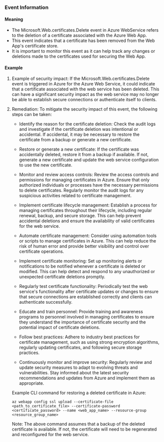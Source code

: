 
### Event Information

#### Meaning

- The Microsoft.Web.certificates.Delete event in Azure WebService refers to the deletion of a certificate associated with the Azure Web App.
- This event indicates that a certificate has been removed from the Web App's certificate store.
- It is important to monitor this event as it can help track any changes or deletions made to the certificates used for securing the Web App.

#### Example

1. Example of security impact: If the Microsoft.Web.certificates.Delete event is triggered in Azure for the Azure Web Service, it could indicate that a certificate associated with the web service has been deleted. This can have a significant security impact as the web service may no longer be able to establish secure connections or authenticate itself to clients.

2. Remediation: To mitigate the security impact of this event, the following steps can be taken:

   - Identify the reason for the certificate deletion: Check the audit logs and investigate if the certificate deletion was intentional or accidental. If accidental, it may be necessary to restore the certificate from a backup or generate a new certificate.

   - Restore or generate a new certificate: If the certificate was accidentally deleted, restore it from a backup if available. If not, generate a new certificate and update the web service configuration to use the new certificate.

   - Monitor and review access controls: Review the access controls and permissions for managing certificates in Azure. Ensure that only authorized individuals or processes have the necessary permissions to delete certificates. Regularly monitor the audit logs for any suspicious activities related to certificate management.

   - Implement certificate lifecycle management: Establish a process for managing certificates throughout their lifecycle, including regular renewal, backup, and secure storage. This can help prevent accidental deletions and ensure the availability of valid certificates for the web service.

   - Automate certificate management: Consider using automation tools or scripts to manage certificates in Azure. This can help reduce the risk of human error and provide better visibility and control over certificate operations.

   - Implement certificate monitoring: Set up monitoring alerts or notifications to be notified whenever a certificate is deleted or modified. This can help detect and respond to any unauthorized or unexpected certificate deletions promptly.

   - Regularly test certificate functionality: Periodically test the web service's functionality after certificate updates or changes to ensure that secure connections are established correctly and clients can authenticate successfully.

   - Educate and train personnel: Provide training and awareness programs to personnel involved in managing certificates to ensure they understand the importance of certificate security and the potential impact of certificate deletions.

   - Follow best practices: Adhere to industry best practices for certificate management, such as using strong encryption algorithms, regularly updating certificates, and following secure storage practices.

   - Continuously monitor and improve security: Regularly review and update security measures to adapt to evolving threats and vulnerabilities. Stay informed about the latest security recommendations and updates from Azure and implement them as appropriate.

   Example CLI command for restoring a deleted certificate in Azure:
   ```
   az webapp config ssl upload --certificate-file <path_to_certificate_file> --certificate-password <certificate_password> --name <web_app_name> --resource-group <resource_group_name>
   ```

   Note: The above command assumes that a backup of the deleted certificate is available. If not, the certificate will need to be regenerated and reconfigured for the web service.

